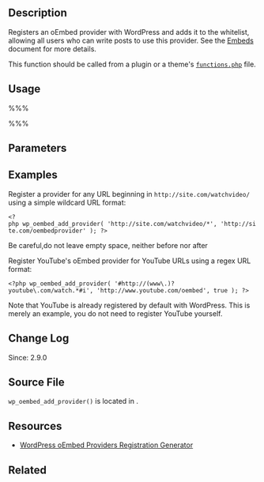 {{Languages|
{{en|Function Reference/wp oembed add provider}}
{{it|Riferimento funzioni/wp oembed add provider}}
}}
== Description ==

Registers an oEmbed provider with WordPress and adds it to the whitelist, allowing all users who can write posts to use this provider. See the [[Embeds]] document for more details.

This function should be called from a plugin or a theme's [[Theme_Development#Theme_Functions_File|<tt>functions.php</tt>]] file.

== Usage ==

%%% <?php wp_oembed_add_provider( $format, $provider, $regex ); ?> %%%

== Parameters ==

{{Parameter|$format|string|The URL structure that this oEmbed provider supports. Can either be in a wildcard format (use '<tt>*</tt>') or in a regex format (see the '''regex''' parameter)}}

{{Parameter|$provider|string|The base URL to the oEmbed provider. Query arguments will automatically be appended.}}

{{Parameter|$regex|boolean|Designates whether the '''format''' parameter is a regex string or not. True means it is, False means it's just simple wildcard string.|optional|False}}

== Examples ==

Register a provider for any URL beginning in <tt><nowiki>http://site.com/watchvideo/</nowiki></tt> using a simple wildcard URL format:

 <nowiki><?php wp_oembed_add_provider( 'http://site.com/watchvideo/*', 'http://site.com/oembedprovider' ); ?></nowiki>

Be careful,do not leave empty space, neither before nor after

Register YouTube's oEmbed provider for YouTube URLs using a regex URL format:

 <nowiki><?php wp_oembed_add_provider( '#http://(www\.)?youtube\.com/watch.*#i', 'http://www.youtube.com/oembed', true ); ?></nowiki>

Note that YouTube is already registered by default with WordPress. This is merely an example, you do not need to register YouTube yourself.

== Change Log ==

Since: 2.9.0

== Source File ==
<tt>wp_oembed_add_provider()</tt> is located in {{Trac|wp-includes/embed.php}}.

== Resources ==
* [http://generatewp.com/oembed/ WordPress oEmbed Providers Registration Generator]

== Related ==
{{Embed Tags}}